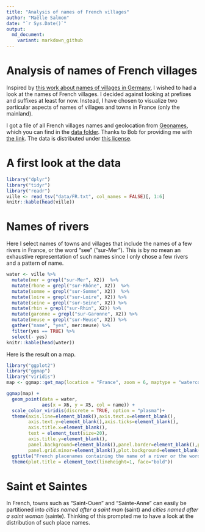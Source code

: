```yaml
---
title: "Analysis of names of French villages"
author: "Maëlle Salmon"
date: "`r Sys.Date()`"
output:
  md_document:
    variant: markdown_github
---
```

Analysis of names of French villages
====================================

Inspired by [this work about names of villages in Germany](https://github.com/hrbrmstr/zellingenach), I wished to had a look at the names of French villages. I decided against looking at prefixes and suffixes at least for now. Instead, I have chosen to visualize two particular aspects of names of villages and towns in France (only the mainland).

I got a file of all French villages names and geolocation from [Geonames](http://download.geonames.org/), which you can find in the [data folder](data/). Thanks to Bob for providing me with [the link](https://gist.github.com/hrbrmstr/0fd37cf3825fc8e3eddf042a4443d1dc). The data is distributed under [this license](http://creativecommons.org/licenses/by/3.0/).

# A first look at the data

```r
library("dplyr")
library("tidyr")
library("readr")
ville <- read_tsv("data/FR.txt", col_names = FALSE)[, 1:6]
knitr::kable(head(ville))

```

# Names of rivers

Here I select names of towns and villages that include the names of a few rivers in France, or the word "see" ("sur-Mer"). This is by no mean an exhaustive representation of such names since I only chose a few rivers and a pattern of name.

```r
water <- ville %>%
  mutate(mer = grepl("sur-Mer", X2))  %>%
  mutate(rhone = grepl("sur-Rhône", X2))  %>%
  mutate(somme = grepl("sur-Somme", X2))  %>%
  mutate(loire = grepl("sur-Loire", X2)) %>%
  mutate(seine = grepl("sur-Seine", X2)) %>%
  mutate(rhin = grepl("sur-Rhin", X2)) %>%
  mutate(garonne = grepl("sur-Garonne", X2)) %>%
  mutate(meuse = grepl("sur-Meuse", X2)) %>%
  gather("name", "yes", mer:meuse) %>%
  filter(yes == TRUE) %>%
  select(- yes)
knitr::kable(head(water))
```

Here is the result on a map.

```r
library("ggplot2")
library("ggmap")
library("viridis")
map <- ggmap::get_map(location = "France", zoom = 6, maptype = "watercolor")

ggmap(map) +
  geom_point(data = water,
             aes(x = X6, y = X5, col = name)) +
  scale_color_viridis(discrete = TRUE, option = "plasma")+
  theme(axis.line=element_blank(),axis.text.x=element_blank(),
        axis.text.y=element_blank(),axis.ticks=element_blank(),
        axis.title.x=element_blank(),
        text = element_text(size=20),
        axis.title.y=element_blank(),
        panel.background=element_blank(),panel.border=element_blank(),panel.grid.major=element_blank(),
        panel.grid.minor=element_blank(),plot.background=element_blank())+
  ggtitle("French placenames containing the name of a river or the word see") +
  theme(plot.title = element_text(lineheight=1, face="bold"))

```

# Saint et Saintes

In French, towns such as "Saint-Ouen" and "Sainte-Anne" can easily be partitioned into *cities named after a saint man* (saint) and *cities named after a saint woman* (sainte). Thinking of this prompted me to have a look at the distribution of such place names.

